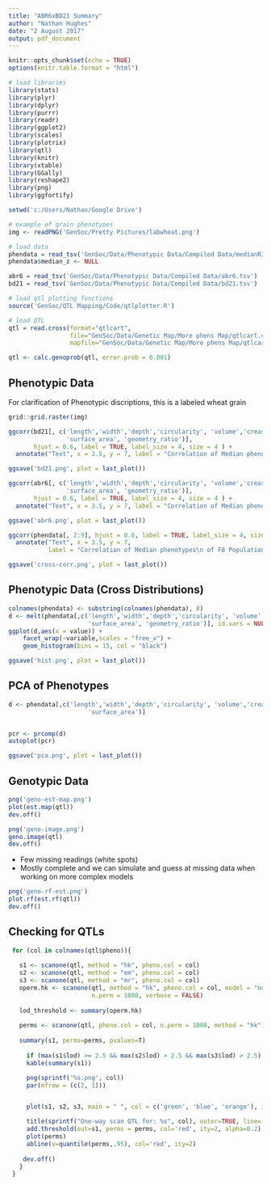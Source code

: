 ```yaml
---
title: "ABR6xBD21 Summary"
author: "Nathan Hughes"
date: "2 August 2017"
output: pdf_document
---
```


```r
knitr::opts_chunk$set(echo = TRUE)
options(knitr.table.format = "html") 

# load libraries
library(stats)
library(plyr)
library(dplyr)
library(purrr)
library(readr)
library(ggplot2)
library(scales)
library(plotrix)
library(qtl)
library(knitr)
library(xtable)
library(GGally)
library(reshape2)
library(png)
library(ggfortify)

setwd('c:/Users/Nathan/Google Drive')

# example of grain phenotypes
img <- readPNG('GenSoc/Pretty Pictures/labwheat.png')

# load data
phendata = read_tsv('GenSoc/Data/Phenotypic Data/Compiled Data/medianRILs.tsv')
phendata$median_z <- NULL

abr6 = read_tsv('GenSoc/Data/Phenotypic Data/Compiled Data/abr6.tsv')
bd21 = read_tsv('GenSoc/Data/Phenotypic Data/Compiled Data/bd21.tsv')

# load qtl plotting functions 
source('GenSoc/QTL Mapping/Code/qtlplotter.R')

# load QTL
qtl = read.cross(format="qtlcart", 
                 file="GenSoc/Data/Genetic Map/More phens Map/qtlcart.cro",
                 mapfile="GenSoc/Data/Genetic Map/More phens Map/qtlcart.map")

qtl <- calc.genoprob(qtl, error.prob = 0.001)
```

## Phenotypic Data 
For clarification of Phenotypic discriptions, this is a labeled wheat grain 

```r
grid::grid.raster(img)
```


\clearpage

```r

ggcorr(bd21[, c('length','width','depth','circularity', 'volume','crease_depth',
                'surface_area', 'geometry_ratio')], 
       hjust = 0.6, label = TRUE, label_size = 4, size = 4 ) +
  annotate("Text", x = 3.5, y = 7, label = "Correlation of Median phenotypes\n of BD21") 

ggsave('bd21.png', plot = last_plot())

```

\clearpage

```r

ggcorr(abr6[, c('length','width','depth','circularity', 'volume','crease_depth', 
                'surface_area', 'geometry_ratio')],
       hjust = 0.6, label = TRUE, label_size = 4, size = 4 ) + 
  annotate("Text", x = 3.5, y = 7, label = "Correlation of Median phenotypes\n of ABR6") 

ggsave('abr6.png', plot = last_plot())

```

\clearpage

```r

ggcorr(phendata[, 2:9], hjust = 0.6, label = TRUE, label_size = 4, size = 4 ) +
  annotate("Text", x = 3.5, y = 7, 
           label = "Correlation of Median phenotypes\n of F8 Population") 

ggsave('cross-corr.png', plot = last_plot())

```

\clearpage

## Phenotypic Data (Cross Distributions)
```r
colnames(phendata) <- substring(colnames(phendata), 8)
d <- melt(phendata[,c('length','width','depth','circularity', 'volume','crease_depth', 
                      'surface_area', 'geometry_ratio')], id.vars = NULL)
ggplot(d,aes(x = value)) + 
    facet_wrap(~variable,scales = "free_x") + 
    geom_histogram(bins = 15, col = "black")

ggsave('hist.png', plot = last_plot())

```

\clearpage

## PCA of Phenotypes

```r

d <- phendata[,c('length','width','depth','circularity', 'volume','crease_depth', 
                      'surface_area')]


pcr <- prcomp(d)
autoplot(pcr)

ggsave('pca.png', plot = last_plot())

```

##  Genotypic Data 

```r
png('geno-est-map.png')
plot(est.map(qtl))
dev.off()
```

```r
png('geno-image.png')
geno.image(qtl)
dev.off()
```

- Few missing readings (white spots)
- Mostly complete and we can simulate and guess at missing data when working on more complex models


```r
png('geno-rf-est.png')
plot.rf(est.rf(qtl))
dev.off()
```

\clearpage

## Checking for QTLs

```r

 for (col in colnames(qtl$pheno)){
 
   s1 <- scanone(qtl, method = "hk", pheno.col = col)
   s2 <- scanone(qtl, method = "em", pheno.col = col)
   s3 <- scanone(qtl, method = "mr", pheno.col = col)
   operm.hk <- scanone(qtl, method = "hk", pheno.col = col, model = "normal",
                       n.perm = 1000, verbose = FALSE)
 
   lod_threshold <- summary(operm.hk)
 
   perms <- scanone(qtl, pheno.col = col, n.perm = 1000, method = "hk")
 
   summary(s1, perms=perms, pvalues=T)
 
     if (max(s1$lod) >= 2.5 && max(s2$lod) > 2.5 && max(s3$lod) > 2.5) {
     kable(summary(s1))

	 png(sprintf('%s.png', col))
	 par(mfrow = (c(2, 1)))


     plot(s1, s2, s3, main = " ", col = c('green', 'blue', 'orange'), ity = 2)

	 title(sprintf("One-way scan QTL for: %s", col), outer=TRUE, line=-1)
     add.threshold(out=s1, perms = perms, col='red', ity=2, alpha=0.2)
     plot(perms)
     abline(v=quantile(perms,.95), col='red', ity=2)
 
	dev.off()
   }
 }
```



